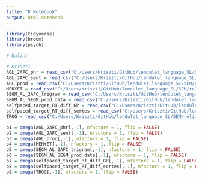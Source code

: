 ```yaml
---
title: "R Notebook"
output: html_notebook
---
```


```r
library(tidyverse)
library(broom)
library(psych)
```

```r
# Balint
```

```r
# Kriszti
AGL_2AFC_phr = read_csv("C:/Users/Kriszti/GitHub/lendulet_language_SL/SEM/reliability_testing_SEM_post_hoc/dataframes/AGL_2AFC_phr.csv")
AGL_2AFC_sent = read_csv("C:/Users/Kriszti/GitHub/lendulet_language_SL/SEM/reliability_testing_SEM_post_hoc/dataframes/AGL_2AFC_sent.csv")
AGL_prod = read_csv("C:/Users/Kriszti/GitHub/lendulet_language_SL/SEM/reliability_testing_SEM_post_hoc/dataframes/AGL_prod.csv")
MENYET = read_csv("C:/Users/Kriszti/GitHub/lendulet_language_SL/SEM/reliability_testing_SEM_post_hoc/dataframes/MENYET.csv")
SEGM_AL_2AFC_trigram = read_csv("C:/Users/Kriszti/GitHub/lendulet_language_SL/SEM/reliability_testing_SEM_post_hoc/dataframes/SEGM_AL_2AFC_trigram.csv")
SEGM_AL_SEGM_prod_data = read_csv("C:/Users/Kriszti/GitHub/lendulet_language_SL/SEM/reliability_testing_SEM_post_hoc/dataframes/SEGM_AL_SEGM_prod_data.csv")
selfpaced_target_RT_diff_GP = read_csv("C:/Users/Kriszti/GitHub/lendulet_language_SL/SEM/reliability_testing_SEM_post_hoc/dataframes/selfpaced_target_RT_diff_GP.csv")
selfpaced_target_RT_diff_sertes = read_csv("C:/Users/Kriszti/GitHub/lendulet_language_SL/SEM/reliability_testing_SEM_post_hoc/dataframes/selfpaced_target_RT_diff_sertes.csv")
TROG = read_csv("C:/Users/Kriszti/GitHub/lendulet_language_SL/SEM/reliability_testing_SEM_post_hoc/dataframes/TROG.csv")
```

```r
o1 = omega(AGL_2AFC_phr[,-1], nfactors = 1, flip = FALSE)
o2 = omega(AGL_2AFC_sent[,-1], nfactors = 1, flip = FALSE)
o3 = omega(AGL_prod[,-1], nfactors = 1, flip = FALSE)
o4 = omega(MENYET[,-1], nfactors = 1, flip = FALSE)
o5 = omega(SEGM_AL_2AFC_trigram[,-1], nfactors = 1, flip = FALSE)
o6 = omega(SEGM_AL_SEGM_prod_data[,-1], nfactors = 1, flip = FALSE)
o7 = omega(selfpaced_target_RT_diff_GP[,-1], nfactors = 1, flip = FALSE)
o8 = omega(selfpaced_target_RT_diff_sertes[,-1], nfactors = 1, flip = FALSE)
o9 = omega(TROG[,-1], nfactors = 1, flip = FALSE)
```


